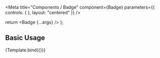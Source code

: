 

<Meta
  title="Components / Badge"
  component={Badge}
  parameters={{
    controls: {
    },
    layout: "centered"
  }}
/>

  return <Badge {...args} />
};

## Basic Usage

<Canvas>
  <Story
    name="Badge"
    args={{
      textProps: { color: "text.primary" },
      backgroundColor: "background.successSubdued",
      children: "Badge"
    }}
  >{Template.bind({})}</Story>
</Canvas>
